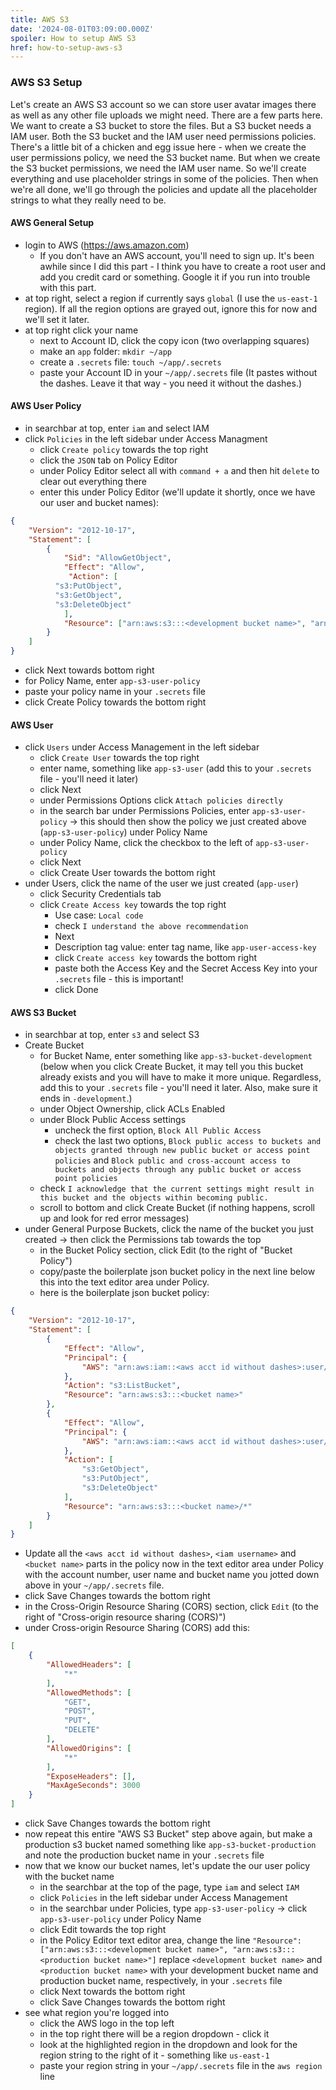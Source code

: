 ```yaml
---
title: AWS S3
date: '2024-08-01T03:09:00.000Z'
spoiler: How to setup AWS S3
href: how-to-setup-aws-s3
---
```

### AWS S3 Setup
Let's create an AWS S3 account so we can store user avatar images there as well as any other file uploads we might need. There are a few parts here. We want to create a S3 bucket to store the files. But a S3 bucket needs a IAM user. Both the S3 bucket and the IAM user need permissions policies. There's a little bit of a chicken and egg issue here - when we create the user permissions policy, we need the S3 bucket name. But when we create the S3 bucket permissions, we need the IAM user name. So we'll create everything and use placeholder strings in some of the policies. Then when we're all done, we'll go through the policies and update all the placeholder strings to what they really need to be.

#### AWS General Setup
- login to AWS (https://aws.amazon.com)
  - If you don't have an AWS account, you'll need to sign up. It's been awhile since I did this part - I think you have to create a root user and add you credit card or something. Google it if you run into trouble with this part.
- at top right, select a region if currently says `global` (I use the `us-east-1` region). If all the region options are grayed out, ignore this for now and we'll set it later.
- at top right click your name
  - next to Account ID, click the copy icon (two overlapping squares)
  - make an `app` folder: `mkdir ~/app`
  - create a `.secrets` file: `touch ~/app/.secrets`
  - paste your Account ID in your `~/app/.secrets` file (It pastes without the dashes. Leave it that way - you need it without the dashes.)

#### AWS User Policy
- in searchbar at top, enter `iam` and select IAM
- click `Policies` in the left sidebar under Access Managment
  - click `Create policy` towards the top right
  - click the `JSON` tab on Policy Editor
  - under Policy Editor select all with `command + a` and then hit `delete` to clear out everything there
  - enter this under Policy Editor (we'll update it shortly, once we have our user and bucket names):
```json
{
	"Version": "2012-10-17",
	"Statement": [
		{
			"Sid": "AllowGetObject",
			"Effect": "Allow",
			 "Action": [
          "s3:PutObject",
          "s3:GetObject",
          "s3:DeleteObject"
            ],
			"Resource": ["arn:aws:s3:::<development bucket name>", "arn:aws:s3:::<production bucket name>"]
		}
	]
}
```
  - click Next towards bottom right
  - for Policy Name, enter `app-s3-user-policy`
  - paste your policy name in your `.secrets` file
  - click Create Policy towards the bottom right

#### AWS User
- click `Users` under Access Management in the left sidebar
  - click `Create User` towards the top right
  - enter name, something like `app-s3-user` (add this to your `.secrets` file - you'll need it later)
  - click Next
  - under Permissions Options click `Attach policies directly`
  - in the search bar under Permissions Policies, enter `app-s3-user-policy` -> this should then show the policy we just created above (`app-s3-user-policy`) under Policy Name
  - under Policy Name, click the checkbox to the left of `app-s3-user-policy`
  - click Next
  - click Create User towards the bottom right
- under Users, click the name of the user we just created (`app-user`)
  - click Security Credentials tab
  - click `Create Access key` towards the top right
    - Use case: `Local code`
    - check `I understand the above recommendation`
    - Next
    - Description tag value: enter tag name, like `app-user-access-key`
    - click `Create access key` towards the bottom right
    - paste both the Access Key and the Secret Access Key into your `.secrets` file - this is important!
    - click Done

#### AWS S3 Bucket
- in searchbar at top, enter `s3` and select S3
- Create Bucket
  - for Bucket Name, enter something like `app-s3-bucket-development` (below when you click Create Bucket, it may tell you this bucket already exists and you will have to make it more unique. Regardless, add this to your `.secrets` file - you'll need it later. Also, make sure it ends in `-development`.)
  - under Object Ownership, click ACLs Enabled
  - under Block Public Access settings
    - uncheck the first option, `Block All Public Access`
    - check the last two options, `Block public access to buckets and objects granted through new public bucket or access point policies` and `Block public and cross-account access to buckets and objects through any public bucket or access point policies`
  - check `I acknowledge that the current settings might result in this bucket and the objects within becoming public.`  
  - scroll to bottom and click Create Bucket (if nothing happens, scroll up and look for red error messages)
- under General Purpose Buckets, click the name of the bucket you just created -> then click the Permissions tab towards the top
  - in the Bucket Policy section, click Edit (to the right of "Bucket Policy")
  - copy/paste the boilerplate json bucket policy in the next line below this into the text editor area under Policy.
  - here is the boilerplate json bucket policy:
```json
{
    "Version": "2012-10-17",
    "Statement": [
        {
            "Effect": "Allow",
            "Principal": {
                "AWS": "arn:aws:iam::<aws acct id without dashes>:user/<iam username>"
            },
            "Action": "s3:ListBucket",
            "Resource": "arn:aws:s3:::<bucket name>"
        },
        {
            "Effect": "Allow",
            "Principal": {
                "AWS": "arn:aws:iam::<aws acct id without dashes>:user/<iam username>"
            },
            "Action": [
                "s3:GetObject",
                "s3:PutObject",
                "s3:DeleteObject"
            ],
            "Resource": "arn:aws:s3:::<bucket name>/*"
        }
    ]
}
```
  - Update all the `<aws acct id without dashes>`, `<iam username>` and `<bucket name>` parts in the policy now in the text editor area under Policy with the account number, user name and bucket name you jotted down above in your `~/app/.secrets` file.
  - click Save Changes towards the bottom right
  - in the Cross-Origin Resource Sharing (CORS) section, click `Edit` (to the right of "Cross-origin resource sharing (CORS)")
  - under Cross-origin Resource Sharing (CORS) add this:
```json
[
    {
        "AllowedHeaders": [
            "*"
        ],
        "AllowedMethods": [
            "GET",
            "POST",
            "PUT",
            "DELETE"
        ],
        "AllowedOrigins": [
            "*"
        ],
        "ExposeHeaders": [],
        "MaxAgeSeconds": 3000
    }
]
```
  - click Save Changes towards the bottom right
- now repeat this entire "AWS S3 Bucket" step above again, but make a production s3 bucket named something like `app-s3-bucket-production` and note the production bucket name in your `.secrets` file
- now that we know our bucket names, let's update the our user policy with the bucket name
  - in the searchbar at the top of the page, type `iam` and select `IAM`
  - click `Policies` in the left sidebar under Access Management
  - in the searchbar under Policies, type `app-s3-user-policy` -> click `app-s3-user-policy` under Policy Name
  - click Edit towards the top right
  - in the Policy Editor text editor area, change the line `"Resource": ["arn:aws:s3:::<development bucket name>", "arn:aws:s3:::<production bucket name>"]` replace `<development bucket name>` and `<production bucket name>` with your development bucket name and production bucket name, respectively, in your `.secrets` file
  - click Next towards the bottom right
  - click Save Changes towards the bottom right
- see what region you're logged into
  - click the AWS logo in the top left
  - in the top right there will be a region dropdown - click it
  - look at the highlighted region in the dropdown and look for the region string to the right of it - something like `us-east-1`
  - paste your region string in your `~/app/.secrets` file in the `aws region` line
